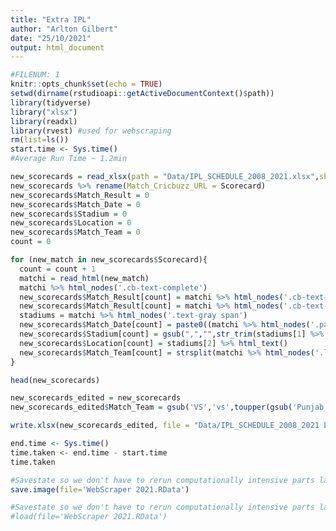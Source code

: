 ```yaml
---
title: "Extra IPL"
author: "Arlton Gilbert"
date: "25/10/2021"
output: html_document
---
```


```r
#FILENUM: 1
knitr::opts_chunk$set(echo = TRUE)
setwd(dirname(rstudioapi::getActiveDocumentContext()$path))
library(tidyverse)
library("xlsx")
library(readxl)
library(rvest) #used for webscraping 
rm(list=ls())
start.time <- Sys.time()
#Average Run Time ~ 1.2min
```

```r
new_scorecards = read_xlsx(path = "Data/IPL_SCHEDULE_2008_2021.xlsx",sheet ="2021")
new_scorecards %>% rename(Match_Cricbuzz_URL = Scorecard)
new_scorecards$Match_Result = 0
new_scorecards$Match_Date = 0
new_scorecards$Stadium = 0
new_scorecards$Location = 0
new_scorecards$Match_Team = 0
count = 0

for (new_match in new_scorecards$Scorecard){
  count = count + 1
  matchi = read_html(new_match)
  matchi %>% html_nodes('.cb-text-complete')
  new_scorecards$Match_Result[count] = matchi %>% html_nodes('.cb-text-complete') %>% html_text()
  new_scorecards$Match_Result[count] = matchi %>% html_nodes('.cb-text-complete') %>% html_text()  
  stadiums = matchi %>% html_nodes('.text-gray span')
  new_scorecards$Match_Date[count] = paste0((matchi %>% html_nodes('.pad-left+ span span , .pad-left~ .pad-left'))[2] %>% html_text(),"2021")  
  new_scorecards$Stadium[count] = gsub(",","",str_trim(stadiums[1] %>% html_text())) #paste0(stadiums[1] %>% html_text(),stadiums[2] %>% html_text())  
  new_scorecards$Location[count] = stadiums[2] %>% html_text()   
  new_scorecards$Match_Team[count] = strsplit(matchi %>% html_nodes('.line-ht24') %>% html_text(),",")[[1]][1]   
}

head(new_scorecards)

```

```r
new_scorecards_edited = new_scorecards
new_scorecards_edited$Match_Team = gsub('VS','vs',toupper(gsub('Punjab', 'Kings XI Punjab', gsub('Kolkata','Kolkata Knight Riders',gsub('Delhi','Delhi Capitals',gsub('Rajasthan','Rajasthan Royals',gsub('Hyderabad','Sunrisers Hyderabad', gsub('Chennai','Chennai Super Kings', gsub('Bangalore', 'Royal Challengers Bangalore', gsub('Mumbai','Mumbai Indians', new_scorecards$Match_Team))))))))))

```

```r
write.xlsx(new_scorecards_edited, file = "Data/IPL_SCHEDULE_2008_2021 Extension.xlsx",sheetName = '2021 Updated', append = FALSE)

```


```r
end.time <- Sys.time()
time.taken <- end.time - start.time
time.taken

#Savestate so we don't have to rerun computationally intensive parts later
save.image(file='WebScraper 2021.RData')

```

```r
#Savestate so we don't have to rerun computationally intensive parts later
#load(file='WebScraper 2021.RData')

```

```r
```

